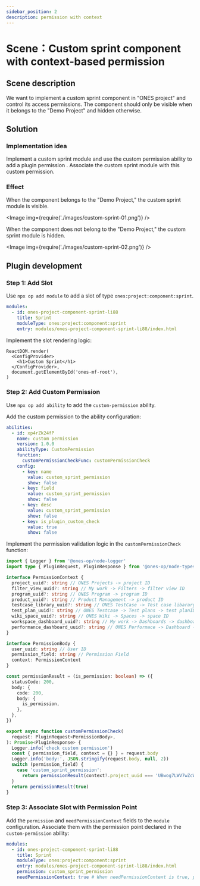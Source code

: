 ```yaml
---
sidebar_position: 2
description: permission with context
---
```


# Scene：Custom sprint component with context-based permission

## Scene description

We want to implement a custom sprint component in "ONES project" and control its access permissions. The component should only be visible when it belongs to the "Demo Project" and hidden otherwise.

## Solution

### Implementation idea

Implement a custom sprint module and use the custom permission ability to add a plugin permission . Associate the custom sprint module with this custom permission.

### Effect

When the component belongs to the "Demo Project," the custom sprint module is visible.

<Image img={require('./images/custom-sprint-01.png')} />

When the component does not belong to the "Demo Project," the custom sprint module is hidden.

<Image img={require('./images/custom-sprint-02.png')} />

## Plugin development

### Step 1: Add Slot

Use `npx op add module` to add a slot of type `ones:project:component:sprint`.

```yaml title="config/plugin.yaml"
modules:
  - id: ones-project-component-sprint-li88
    title: Sprint
    moduleType: ones:project:component:sprint
    entry: modules/ones-project-component-sprint-li88/index.html
```

Implement the slot rendering logic:

```tsx title="web/src/modules/ones-project-component-sprint-li88/index.tsx"
ReactDOM.render(
  <ConfigProvider>
    <h1>Custom Sprint</h1>
  </ConfigProvider>,
  document.getElementById('ones-mf-root'),
)
```

### Step 2: Add Custom Permission

Use `npx op add ability` to add the `custom-permission` ability.

Add the custom permission to the ability configuration:

```yaml title="config/plugin.yaml"
abilities:
  - id: xp4rZk24fP
    name: custom permission
    version: 1.0.0
    abilityType: CustomPermission
    function:
      customPermissionCheckFunc: customPermissionCheck
    config:
      - key: name
        value: custom_sprint_permission
        show: false
      - key: field
        value: custom_sprint_permission
        show: false
      - key: desc
        value: custom_sprint_permission
        show: false
      - key: is_plugin_custom_check
        value: true
        show: false
```

Implement the permission validation logic in the `customPermissionCheck` function:

```typescript title="backend/src/custom-permission.ts"
import { Logger } from '@ones-op/node-logger'
import type { PluginRequest, PluginResponse } from '@ones-op/node-types'

interface PermissionContext {
  project_uuid?: string // ONES Projects -> project ID
  filter_view_uuid?: string // My work -> Filters -> filter view ID
  program_uuid?: string // ONES Program -> program ID
  product_uuid?: string // Product Management -> product ID
  testcase_library_uuid?: string // ONES TestCase -> Test case libarary -> test case library ID
  test_plan_uuid?: string // ONES Testcase -> Test plans -> test planID
  wiki_space_uuid?: string // ONES Wiki -> Spaces -> space ID
  workspace_dashboard_uuid?: string // My work -> Dashboards -> dashboard ID
  performance_dashboard_uuid?: string // ONES Performace -> Dashboard -> dashboard ID
}

interface PermissionBody {
  user_uuid: string // User ID
  permission_field: string // Permission Field
  context: PermissionContext
}

const permissionResult = (is_permission: boolean) => ({
  statusCode: 200,
  body: {
    code: 200,
    body: {
      is_permission,
    },
  },
})

export async function customPermissionCheck(
  request: PluginRequest<PermissionBody>,
): Promise<PluginResponse> {
  Logger.info('check custom permission')
  const { permission_field, context = {} } = request.body
  Logger.info('body:', JSON.stringify(request.body, null, 2))
  switch (permission_field) {
    case 'custom_sprint_permission':
      return permissionResult(context?.project_uuid === 'UBwog7LWV7wZcWyT') // UBwog7LWV7wZcWyT is the projectUUID of the "Demo Project"
  }
  return permissionResult(true)
}
```

### Step 3: Associate Slot with Permission Point

Add the `permission` and `needPermissionContext` fields to the `module` configuration. Associate them with the permission point declared in the `custom-permission` ability:

```yaml title="config/plugin.yaml"
modules:
  - id: ones-project-component-sprint-li88
    title: Sprint
    moduleType: ones:project:component:sprint
    entry: modules/ones-project-component-sprint-li88/index.html
    permission: custom_sprint_permission
    needPermissionContext: true # When needPermissionContext is true, permissions are revalidated when the permission context changes.
```

